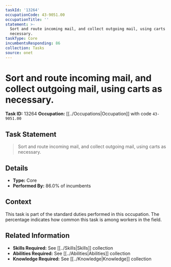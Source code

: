 ```yaml
---
taskId: '13264'
occupationCode: 43-9051.00
occupationTitle: ''
statement: >-
  Sort and route incoming mail, and collect outgoing mail, using carts as
  necessary.
taskType: Core
incumbentsResponding: 86
collection: Tasks
source: onet
---
```

# Sort and route incoming mail, and collect outgoing mail, using carts as necessary.

**Task ID:** 13264
**Occupation:** [[../Occupations|Occupation]] with code `43-9051.00`

## Task Statement

> Sort and route incoming mail, and collect outgoing mail, using carts as necessary.

## Details

- **Type:** Core
- **Performed By:** 86.0% of incumbents

## Context

This task is part of the standard duties performed in this occupation. The percentage indicates how common this task is among workers in the field.

## Related Information

- **Skills Required:** See [[../Skills|Skills]] collection
- **Abilities Required:** See [[../Abilities|Abilities]] collection
- **Knowledge Required:** See [[../Knowledge|Knowledge]] collection
